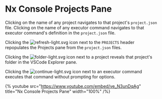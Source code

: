 # Nx Console Projects Pane

Clicking on the name of any project navigates to that project's `project.json` file. Clicking on the name of any executor command navigates to that executor command's definition in the `project.json` file.

Clicking the ![refresh-light.svg](/shared/images/nx-console/refresh-light.svg) icon next to the `PROJECTS` header repopulates the Projects pane from the `project.json` files.

Clicking the ![folder-light.svg](/shared/images/nx-console/folder-light.svg) icon next to a project reveals that project's folder in the VSCode Explorer pane.

Clicking the ![continue-light.svg](/shared/images/nx-console/continue-light.svg) icon next to an executor command executes that command without prompting for options.

{% youtube
src="https://www.youtube.com/embed/ve_N3unDqAg"
title="Nx Console Projects Pane"
width="100%" /%}
